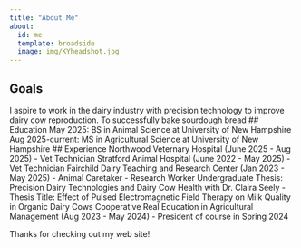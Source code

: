 ```yaml
---
title: "About Me"
about:
  id: me
  template: broadside
  image: img/KYheadshot.jpg
---
```


:::{#me}

## Goals
I aspire to work in the dairy industry with precision technology to improve dairy cow reproduction.
To successfully bake sourdough bread
## Education
May 2025: BS in Animal Science at University of New Hampshire
Aug 2025-current: MS in Agricultural Science at University of New Hampshire
## Experience
Northwood Veternary Hospital (June 2025 - Aug 2025)
  - Vet Technician
Stratford Animal Hospital (June 2022 - May 2025)
  - Vet Technician
Fairchild Dairy Teaching and Research Center (Jan 2023 - May 2025)
  - Animal Caretaker
  - Research Worker
Undergraduate Thesis: Precision Dairy Technologies and Dairy Cow Health with Dr. Claira Seely
  - Thesis Title: Effect of Pulsed Electromagnetic Field Therapy on Milk Quality in Organic Dairy Cows
Cooperative Real Education in Agricultural Management (Aug 2023 - May 2024)
  - President of course in Spring 2024
:::

Thanks for checking out my web site!
